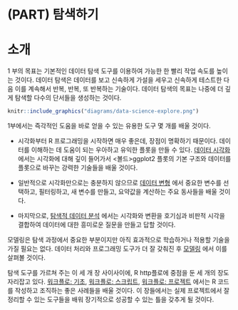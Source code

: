 # (PART) 탐색하기 {-}

# 소개 {#explore-intro}

1 부의 목표는 기본적인 데이터 탐색 도구를 이용하여 가능한 한 빨리 작업 속도를 높이는 것이다. 데이터 탐색은 데이터를 보고 신속하게 가설을 세우고 신속하게 테스트한 다음 이를 계속해서 반복, 반복, 또 반복하는 기술이다. 데이터 탐색의 목표는 나중에 더 깊게 탐색할 다수의 단서들을 생성하는 것이다.

```r
knitr::include_graphics("diagrams/data-science-explore.png")
```


1부에서는 즉각적인 도움을 바로 얻을 수 있는 유용한 도구 몇 개를 배울 것이다.

* 시각화부터 R 프로그래밍을 시작하면 매우 좋은데, 장점이 명확하기 때문이다. 데이터를 이해하는 데 도움이 되는 우아하고 유익한 플롯을 만들 수 있다. [데이터 시각화](#data-visualization) 에서는 시각화에 대해 깊이 들어가서 <볼드>ggplot2</볼드> 플롯의 기본 구조와 데이터를 플롯으로 바꾸는 강력한 기술들을 배울 것이다.

* 일반적으로 시각화만으로는 충분하지 않으므로 [데이터 변형](#transform) 에서 중요한 변수를 선택하고, 필터링하고, 새 변수를 만들고, 요약값을 계산하는 주요 동사들을 배울 것이다.

* 마지막으로, [탐색적 데이터 분석](#exploratory-data-analysis) 에서는 시각화와 변환을 호기심과 비판적 시각을 결합하여 데이터에 대한 흥미로운 질문을 만들고 답할 것이다.

모델링은 탐색 과정에서 중요한 부분이지만 아직 효과적으로 학습하거나 적용할 기술을 가질 필요는 없다. 데이터 처리와 프로그래밍 도구가 더 잘 갖춰진 후  [모델링](#model-intro) 에서 이를 살펴볼 것이다.

탐색 도구를 가르쳐 주는 이 세 개 장 사이사이에, R http플로에 중점을 둔 세 개의 장도 자리잡고 있다. [워크플로: 기초](#workflow-basic), [워크플로: 스크립트](#workflow-scripts), [워크플로: 프로젝트](#workflow-projects) 에서는 R 코드를 작성하고 조직하는 좋은 사례들을 배울 것이다. 이 장들에서는 실제 프로젝트에서 잘 정리할 수 있는 도구들을 배워 장기적으로 성공할 수 있는 틀을 갖추게 될 것이다.
